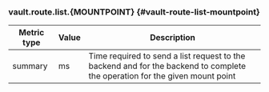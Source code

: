 ### vault.route.list.{MOUNTPOINT} {#vault-route-list-mountpoint}

Metric type | Value | Description
----------- | ----- | -----------
summary     | ms    | Time required to send a list request to the backend and for the backend to complete the operation for the given mount point

